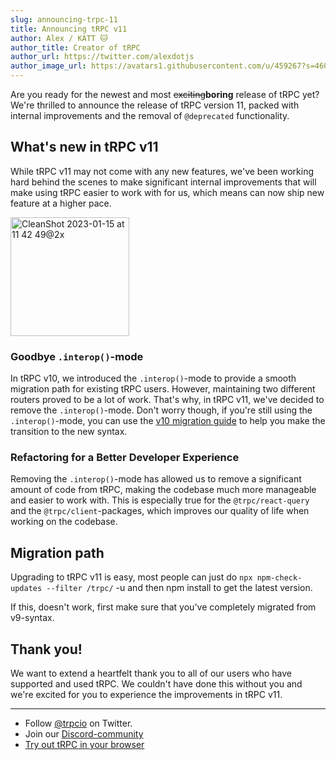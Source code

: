 ```yaml
---
slug: announcing-trpc-11
title: Announcing tRPC v11
author: Alex / KATT 🐱
author_title: Creator of tRPC
author_url: https://twitter.com/alexdotjs
author_image_url: https://avatars1.githubusercontent.com/u/459267?s=460&v=4
---
```



Are you ready for the newest and most ~~exciting~~**boring** release of tRPC yet? We're thrilled to announce the release of tRPC version 11, packed with internal improvements and the removal of `@deprecated` functionality.

## What's new in tRPC v11

While tRPC v11 may not come with any new features, we've been working hard behind the scenes to make significant internal improvements that will make using tRPC easier to work with for us, which means can now ship new feature at a higher pace.

<img
  width="190"
  alt="CleanShot 2023-01-15 at 11 42 49@2x"
  src="https://user-images.githubusercontent.com/459267/212536152-f29cd19f-7b69-49d0-9bbc-53a7dc07a849.png"
/>

### Goodbye `.interop()`-mode

In tRPC v10, we introduced the `.interop()`-mode to provide a smooth migration path for existing tRPC users. However, maintaining two different routers proved to be a lot of work. That's why, in tRPC v11, we've decided to remove the `.interop()`-mode. Don't worry though, if you're still using the `.interop()`-mode, you can use the [v10 migration guide](#TODO-LINK) to help you make the transition to the new syntax.

### Refactoring for a Better Developer Experience

Removing the `.interop()`-mode has allowed us to remove a significant amount of code from tRPC, making the codebase much more manageable and easier to work with. This is especially true for the `@trpc/react-query` and the `@trpc/client`-packages, which improves our quality of life when working on the codebase.

## Migration path

Upgrading to tRPC v11 is easy, most people can just do `npx npm-check-updates --filter /trpc/` -u and then npm install to get the latest version.

If this, doesn't work, first make sure that you've completely migrated from v9-syntax.

## Thank you!

We want to extend a heartfelt thank you to all of our users who have supported and used tRPC. We couldn't have done this without you and we're excited for you to experience the improvements in tRPC v11.

---

- Follow [@trpcio](https://twitter.com/trpcio) on Twitter.
- Join our [Discord-community](https://trpc.io/discord)
- [Try out tRPC in your browser](https://trpc.io/#try-it-out)

<GithubSponsorButton />

